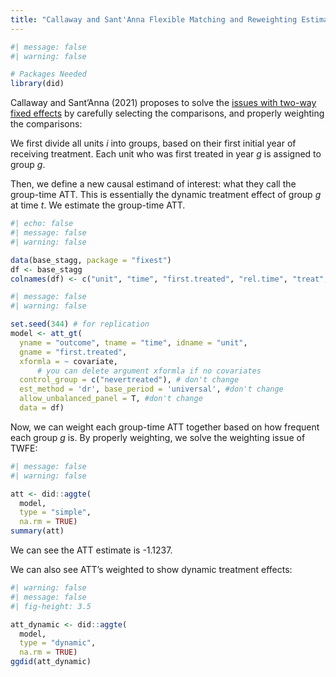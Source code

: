 ```yaml
---
title: "Callaway and Sant'Anna Flexible Matching and Reweighting Estimator"
---
```


```r
#| message: false
#| warning: false

# Packages Needed
library(did)
```

Callaway and Sant'Anna (2021) proposes to solve the [issues with two-way fixed effects](staggered.qmd) by carefully selecting the comparisons, and properly weighting the comparisons:

We first divide all units $i$ into groups, based on their first initial year of receiving treatment. Each unit who was first treated in year $g$ is assigned to group $g$.

Then, we define a new causal estimand of interest: what they call the group-time ATT. This is essentially the dynamic treatment effect of group $g$ at time $t$. We estimate the group-time ATT.

```r
#| echo: false
#| message: false
#| warning: false

data(base_stagg, package = "fixest")
df <- base_stagg
colnames(df) <- c("unit", "time", "first.treated", "rel.time", "treat", "te", "covariate", "outcome")
```

```r
#| message: false
#| warning: false

set.seed(344) # for replication
model <- att_gt(
  yname = "outcome", tname = "time", idname = "unit",
  gname = "first.treated",
  xformla = ~ covariate,
      # you can delete argument xformla if no covariates
  control_group = c("nevertreated"), # don't change
  est_method = 'dr', base_period = 'universal', #don't change
  allow_unbalanced_panel = T, #don't change
  data = df)
```

Now, we can weight each group-time ATT together based on how frequent each group $g$ is. By properly weighting, we solve the weighting issue of TWFE:

```r
#| message: false
#| warning: false

att <- did::aggte(
  model,
  type = "simple",
  na.rm = TRUE)
summary(att)
```

::: small
We can see the ATT estimate is -1.1237.
:::

We can also see ATT's weighted to show dynamic treatment effects:

```r
#| warning: false
#| message: false
#| fig-height: 3.5

att_dynamic <- did::aggte(
  model,
  type = "dynamic",
  na.rm = TRUE)
ggdid(att_dynamic)
```
